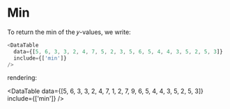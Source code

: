 
<Meta title="DataTable/Min" component={DataTable} />

# Min

To return the min of the 𝑦-values, we write:

```javascript
<DataTable
  data={[5, 6, 3, 3, 2, 4, 7, 5, 2, 3, 5, 6, 5, 4, 4, 3, 5, 2, 5, 3]}
  include={['min']}
/>
```

rendering:

<DataTable
  data={[5, 6, 3, 3, 2, 4, 7, 1, 2, 7, 9, 6, 5, 4, 4, 3, 5, 2, 5, 3]}
  include={['min']}
/>
